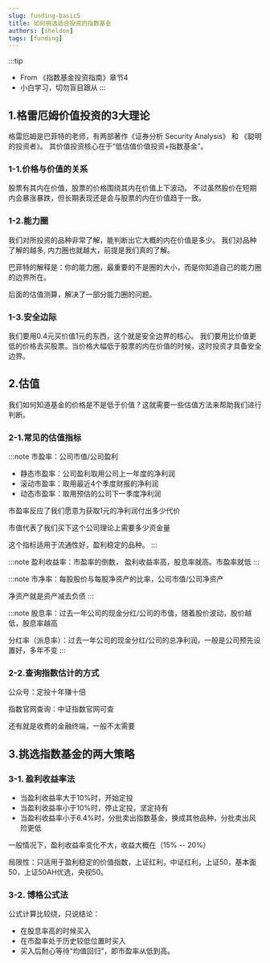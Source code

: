```yaml
---
slug: funding-basic5
title: 如何挑选适合投资的指数基金
authors: [sheldon]
tags: [funding]
---
```


:::tip
- From 《指数基金投资指南》章节4
- 小白学习，切勿盲目跟从
:::


## 1.格雷厄姆价值投资的3大理论

格雷厄姆是巴菲特的老师，有两部著作《证券分析 Security Analysis》 和 《聪明的投资者》。
其价值投资核心在于“低估值价值投资+指数基金”。

### 1-1.价格与价值的关系
股票有其内在价值，股票的价格围绕其内在价值上下波动。
不过虽然股价在短期内会暴涨暴跌，但长期表现还是会与股票的内在价值趋于一致。

### 1-2.能力圈

我们对所投资的品种非常了解，能判断出它大概的内在价值是多少。
我们对品种了解的越多, 内力圈也就越大，前提是我们真的了解。

巴菲特的解释是：你的能力圈，最重要的不是圈的大小，而是你知道自己的能力圈的边界所在。

后面的估值测算，解决了一部分能力圈的问题。

### 1-3.安全边际

我们要用0.4元买价值1元的东西，这个就是安全边界的核心。
我们要用比价值更低的价格去买股票。当价格大幅低于股票的内在价值的时候，这时投资才具备安全边界。

<!--truncate-->

## 2.估值

我们如何知道基金的价格是不是低于价值？这就需要一些估值方法来帮助我们进行判断。

### 2-1.常见的估值指标

:::note
市盈率：公司市值/公司盈利

- 静态市盈率：公司盈利取用公司上一年度的净利润
- 滚动市盈率：取用最近4个季度财报的净利润
- 动态市盈率：取用预估的公司下一季度净利润

市盈率反应了我们愿意为获取1元的净利润付出多少代价

市值代表了我们买下这个公司理论上需要多少资金量

这个指标适用于流通性好，盈利稳定的品种。
:::

:::note
盈利收益率：市盈率的倒数， 盈利收益率高，股息率就高。市盈率就低
:::

:::note
市净率：每股股价与每股净资产的比率，公司市值/公司净资产

净资产就是资产减去负债
:::

:::note
股息率：过去一年公司的现金分红/公司的市值，随着股价波动，股价越低，股息率越高

分红率（派息率）：过去一年公司的现金分红/公司的总净利润，一般是公司预先设置好，多年不变
:::


### 2-2.查询指数估计的方式

公众号：定投十年赚十倍

指数官网查询：中证指数官网可查

还有就是收费的金融终端，一般不太需要


## 3.挑选指数基金的两大策略

### 3-1. 盈利收益率法

- 当盈利收益率大于10%时，开始定投
- 当盈利收益率小于10%时，停止定投，坚定持有
- 当盈利收益率小于6.4%时，分批卖出指数基金，换成其他品种，分批卖出风险更低

一般情况下，盈利收益率变化不大，收益大概在（15% -- 20%）

局限性：只适用于盈利稳定的价值指数，上证红利，中证红利，上证50，基本面50，上证50AH优选，央视50。


### 3-2. 博格公式法

公式计算比较绕，只说结论：

- 在股息率高的时候买入
- 在市盈率处于历史较低位置时买入
- 买入后耐心等待“均值回归”，即市盈率从低到高。

